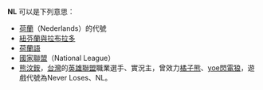 '''NL''' 可以是下列意思：

* [[荷蘭|荷蘭]]（Nederlands）的代號
* [[紐芬蘭與拉布拉多|紐芬蘭與拉布拉多]]
* [[荷蘭語|荷蘭語]]
* [[國家聯盟|國家聯盟]]（National League）
* [[熊汶銨|熊汶銨]]，[[台灣|台灣]]的[[英雄聯盟|英雄聯盟]]職業選手、實況主，曾效力[[橘子熊|橘子熊]]、[[yoe閃電狼|yoe閃電狼]]，遊戲代號為Never Loses、NL。

{{disambig|cat=二字拉丁字母縮寫消歧義}}